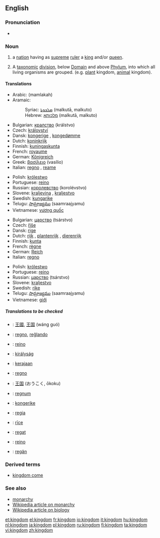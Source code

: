 ==English==

===Pronunciation===
*{{audio|en-us-kingdom.ogg|Audio (US)}}

===Noun===
{{en-noun}}

# a [[nation]] having as [[supreme]] [[ruler]] a [[king]] and/or [[queen]].
# {{taxonomy}}  A [[taxonomic]] [[division]], below [[Domain]] and above [[Phylum]], into which all living organisms are grouped. (e.g. [[plant]] kingdom, [[animal]] kingdom).

====Translations====
{{trans-top|nation having as supreme ruler a king and/or queen}}
*Arabic: {{ARchar|[[مملكة]]}} (mamlakah) 
*Aramaic:
*:Syriac: [[ܡܠܟܘܬܐ]] (malkutā, malkuto) {{f}}
*:Hebrew: [[מלכותא]] (malkutā, malkuto) {{f}}
*Bulgarian: [[кралство]] (králstvo) {{n}}
*Czech: [[království]] {{n}}
*Dansk: [[kongerige]] {{n}}, [[kongedømme]] {{n}}
*Dutch: [[koninkrijk]] {{n}}
*Finnish: [[kuningaskunta]]
*French: [[royaume]] {{m}}
*German: [[Königreich]] {{n}}
*Greek: [[βασίλειο]] (vasílio) {{n}}
*Italian: [[regno]] {{m}}, [[reame]] {{m}}
{{trans-mid}}
*Polish: [[królestwo]] {{n}}
*Portuguese: [[reino]] {{m}}
*Russian: [[королевство]] (korolévstvo) {{n}}
*Slovene: [[kraljevina]] {{f}}, [[kraljestvo]] {{n}}
*Swedish: [[kungarike]] {{n}}
*Telugu: [[సామ్రాజ్యము]] (saamraajyamu)
*Vietnamese: [[vương quốc]]
{{trans-bottom}}

{{trans-top|taxonomic division, below Domain and above Phylum}}
*Bulgarian: [[царство]] (tsárstvo) {{n}}
*Czech: [[říše]] {{f}}
*Dansk: [[rige]] {{n}}
*Dutch: [[rijk]] {{n}}, [[plantenrijk]] {{n}}, {{n}} [[dierenrijk]]
*Finnish: [[kunta]]
*French: [[règne]] {{m}}
*German: [[Reich]] {{n}}
*Italian: [[regno]] {{m}}
{{trans-mid}}
*Polish: [[królestwo]] {{n}}
*Portuguese: [[reino]] {{m}}
*Russian: [[царство]] (tsárstvo) {{n}}
*Slovene: [[kraljestvo]] {{n}}
*Swedish: [[rike]] {{n}}
*Telugu: [[సామ్రాజ్యము]] (saamraajyamu)
*Vietnamese: [[giới]]
{{trans-bottom}}

=====Translations to be checked=====
{{checktrans}}
{{top}}
*{{ttbc|Chinese}}: [[王國]], [[王国]] (wáng guó)
*{{ttbc|Esperanto}}: [[regno]], [[reĝlando]]
*{{ttbc|Galician}}: [[reino]] {{m}}
*{{ttbc|Hungarian}}: [[királyság]]
*{{ttbc|Indonesian}}: [[raja|kerajaan]]
*{{ttbc|Interlingua}}: [[regno]]
*{{ttbc|Japanese}}: [[王国]] (おうこく, ōkoku)
*{{ttbc|Latin}}: [[regnum]] {{n}}
{{mid}}
*{{ttbc|Norwegian}}: [[kongerike]] {{n}}
*{{ttbc|Novial}}: [[regia]]
*{{ttbc|Old English}}: [[rice|rīce]] {{n}}
*{{ttbc|Romanian}}: [[regat]] {{n}}
*{{ttbc|Spanish}}: [[reino]] {{m}}
*{{ttbc|Volapük}}: [[regän]]
{{bottom}}

===Derived terms===
* [[kingdom come]]

===See also===
*[[monarchy]]
*[[w:monarchy|Wikipedia article on monarchy]]
*[[w:kingdom (biology)|Wikipedia article on biology]]

[[et:kingdom]]
[[el:kingdom]]
[[fr:kingdom]]
[[io:kingdom]]
[[it:kingdom]]
[[hu:kingdom]]
[[nl:kingdom]]
[[ja:kingdom]]
[[pl:kingdom]]
[[ru:kingdom]]
[[fi:kingdom]]
[[ta:kingdom]]
[[vi:kingdom]]
[[zh:kingdom]]